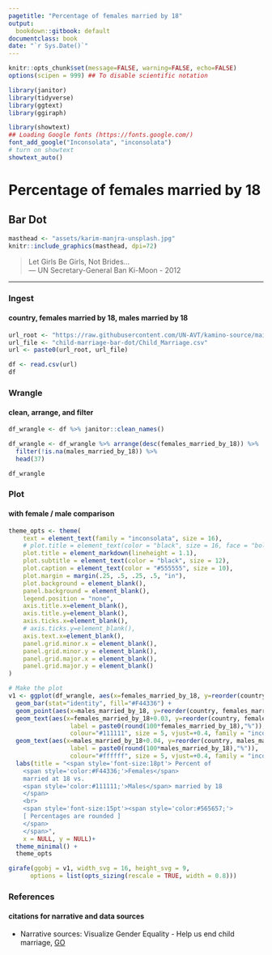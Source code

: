 ```yaml
---
pagetitle: "Percentage of females married by 18"
output:
  bookdown::gitbook: default
documentclass: book
date: "`r Sys.Date()`"
---
```


```r

knitr::opts_chunk$set(message=FALSE, warning=FALSE, echo=FALSE)
options(scipen = 999) ## To disable scientific notation

library(janitor)
library(tidyverse)
library(ggtext)
library(ggiraph)

library(showtext)
## Loading Google fonts (https://fonts.google.com/)
font_add_google("Inconsolata", "inconsolata")
# turn on showtext
showtext_auto()

```


# Percentage of females married by 18
## Bar Dot

```r

masthead <- "assets/karim-manjra-unsplash.jpg"
knitr::include_graphics(masthead, dpi=72)

```

> Let Girls Be Girls, Not Brides...\
--- UN Secretary-General Ban Ki-Moon - 2012\

***

### Ingest
#### country, females married by 18, males married by 18

```r

url_root <- "https://raw.githubusercontent.com/UN-AVT/kamino-source/main/sources/0-shared/data/"
url_file <- "child-marriage-bar-dot/Child_Marriage.csv"
url <- paste0(url_root, url_file)

df <- read.csv(url)
df

```

### Wrangle
#### clean, arrange, and filter


```r

df_wrangle <- df %>% janitor::clean_names()

df_wrangle <- df_wrangle %>% arrange(desc(females_married_by_18)) %>%
  filter(!is.na(males_married_by_18)) %>%
  head(37)

df_wrangle

```

### Plot
#### with female / male comparison

```r

theme_opts <- theme(
    text = element_text(family = "inconsolata", size = 16), 
    # plot.title = element_text(color = "black", size = 16, face = "bold"),
    plot.title = element_markdown(lineheight = 1.1),
    plot.subtitle = element_text(color = "black", size = 12),
    plot.caption = element_text(color = "#555555", size = 10),
    plot.margin = margin(.25, .5, .25, .5, "in"),
    plot.background = element_blank(),
    panel.background = element_blank(),
    legend.position = "none",
    axis.title.x=element_blank(),
    axis.title.y=element_blank(),
    axis.ticks.x=element_blank(),
    # axis.ticks.y=element_blank(),
    axis.text.x=element_blank(),
    panel.grid.minor.x = element_blank(),
    panel.grid.minor.y = element_blank(),
    panel.grid.major.x = element_blank(),
    panel.grid.major.y = element_blank()
)

# Make the plot
v1 <- ggplot(df_wrangle, aes(x=females_married_by_18, y=reorder(country, females_married_by_18))) + 
  geom_bar(stat="identity", fill="#F44336") +
  geom_point(aes(x=males_married_by_18, y=reorder(country, females_married_by_18)), shape = 21, fill="#111111", colour="#ffffff", size = 4) +
  geom_text(aes(x=females_married_by_18+0.03, y=reorder(country, females_married_by_18),
                 label = paste0(round(100*females_married_by_18),"%")),
                 colour="#111111", size = 5, vjust=+0.4, family = "inconsolata") +
  geom_text(aes(x=males_married_by_18+0.04, y=reorder(country, males_married_by_18),
                 label = paste0(round(100*males_married_by_18),"%")),
                 colour="#ffffff", size = 5, vjust=+0.4, family = "inconsolata") +
  labs(title = "<span style='font-size:18pt'> Percent of
    <span style='color:#F44336;'>Females</span> 
    married at 18 vs. 
    <span style='color:#111111;'>Males</span> married by 18
    </span>
    <br>
    <span style='font-size:15pt'><span style='color:#565657;'>
    [ Percentages are rounded ]
    </span>
    </span>",
    x = NULL, y = NULL)+
  theme_minimal() +
  theme_opts

girafe(ggobj = v1, width_svg = 16, height_svg = 9,
      options = list(opts_sizing(rescale = TRUE, width = 0.8)))

```
  
### References
#### citations for narrative and data sources

* Narrative sources: Visualize Gender Equality - Help us end child marriage, [GO](https://media.data.world/1o2xvmj7TLCDfJPErISo_Child%20Marriage%20Dasbboard.png){target="_blank"}
